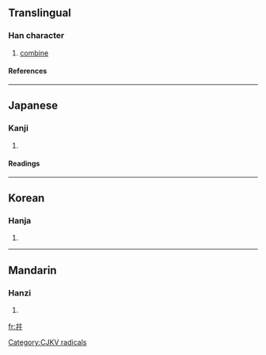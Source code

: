 {{see|並}}
==Translingual==

===Han character===
{{Han char|rn=51|rad=干|as=05|sn=8|four=|canj=卜十卜十 (YJYJ)}}
# [[combine]]

====References====
{{Han ref|kx=0340.070|dkj=09175|hdz=10408.060|uh=5E77|ud=24183}}

----
==Japanese==

===Kanji===
{{ja-kanji|grade=|rs=干05}}
# {{defn|Japanese}} 

====Readings====
{{ja-readings|on=[[へい]] (hei), [[ひょう]] (hyō)|kun=[[あわせる]] (awaseru), [[ならぶ]] (narabu)}}

----
==Korean==

===Hanja===
{{ko-hanja|hangeul=[[병]]|eumhun=[[어우르다|어우를]]|rv=byeong|mr=byŏng|y=byeong}}
# {{defn|Korean}}

[[Category:CJKV radicals]]

----
==Mandarin==

===Hanzi===
{{cmn-hanzi|pin=[[bīng]] ([[bing1]]), [[bìng]] ([[bing4]])|wg=ping<sup>1</sup>, ping<sup>4</sup>}}
# {{defn|Mandarin}}

[[fr:幷]]